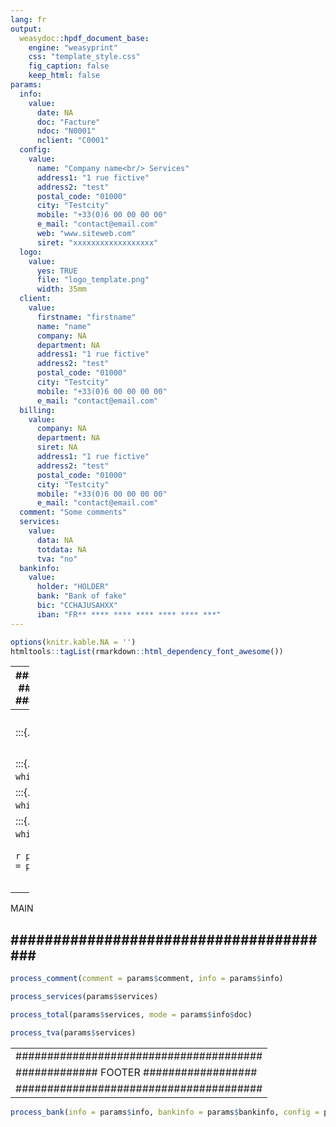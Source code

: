 ```yaml
---
lang: fr
output: 
  weasydoc::hpdf_document_base:
    engine: "weasyprint"
    css: "template_style.css"
    fig_caption: false
    keep_html: false
params:
  info:
    value:
      date: NA
      doc: "Facture"
      ndoc: "N0001"
      nclient: "C0001"
  config:
    value:
      name: "Company name<br/> Services"
      address1: "1 rue fictive"
      address2: "test"
      postal_code: "01000"
      city: "Testcity"
      mobile: "+33(0)6 00 00 00 00"
      e_mail: "contact@email.com"
      web: "www.siteweb.com"
      siret: "xxxxxxxxxxxxxxxxxx"
  logo: 
    value:
      yes: TRUE
      file: "logo_template.png"
      width: 35mm
  client:
    value:
      firstname: "firstname"
      name: "name"
      company: NA
      department: NA
      address1: "1 rue fictive"
      address2: "test"
      postal_code: "01000"
      city: "Testcity"
      mobile: "+33(0)6 00 00 00 00"
      e_mail: "contact@email.com"
  billing:
    value:
      company: NA
      department: NA
      siret: NA
      address1: "1 rue fictive"
      address2: "test"
      postal_code: "01000"
      city: "Testcity"
      mobile: "+33(0)6 00 00 00 00"
      e_mail: "contact@email.com"
  comment: "Some comments"
  services:
    value:
      data: NA
      totdata: NA
      tva: "no"
  bankinfo:
    value:
      holder: "HOLDER"
      bank: "Bank of fake"
      bic: "CCHAJUSAHXX"
      iban: "FR** **** **** **** **** **** ***"
---
```


```r
options(knitr.kable.NA = '')
htmltools::tagList(rmarkdown::html_dependency_font_awesome())
```


<div class="wrapper">


---
#######################################
############# HEADER ##################
#######################################
---
<header>

<div class = "grid-container">

<div class = "row">

<div class = "col-5">
```r
process_logo(params$logo)
```

:::{.big}
`r process_name(params$config$name)`
:::

<div class = "address">
```r
process_config(params$config)
```
</div>

</div>


<div class = "col-7 centered">

<div class = "row">

:::{.boxheader}
`r process_boxheader(params$info, which = 1)`
:::

:::{.boxheader}
`r process_boxheader(params$info, which = 2)`
:::

:::{.boxheader}
`r process_boxheader(params$info, which = 3)`
:::

</div>

<div class = "row">

```r
process_client(client = params$client, billing = params$billing, info = params$info)
```

</div>

</div>

</div>

</div>

</header>


---
#######################################
############### MAIN ##################
#######################################
---
<main>

<div class = "row topm">

```r
process_comment(comment = params$comment, info = params$info)
```

</div>

<div class = "row services">

```r
process_services(params$services)
```

</div>

<div class = "row total">

```r
process_total(params$services, mode = params$info$doc)
```

:::{.foottable}
```r
process_tva(params$services)
```
:::

</div>

</main>

---
#######################################
############# FOOTER ##################
#######################################
---
<footer>

```r
process_bank(info = params$info, bankinfo = params$bankinfo, config = params$config)
```

</footer>
  
  
</div>

